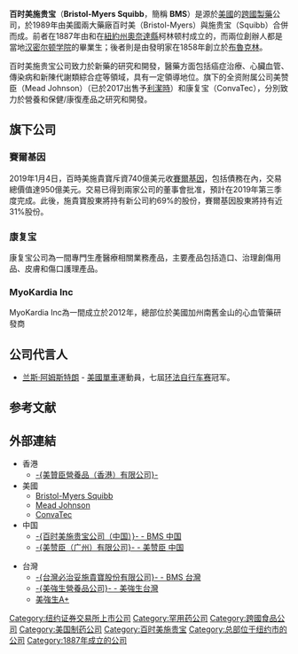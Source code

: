 {{noteTA
|T=zh-hans:百时美施贵宝;zh-hk:百時美施貴寶;zh-tw:必治妥施貴寶;
|1=zh-hans:百时美施贵宝;zh-hk:百時美施貴寶;zh-tw:必治妥施貴寶;
|2=zh-hans:美赞臣;zh-hk:美贊臣;zh-tw:美強生營養品;
|3=zh-hans:康复宝;zh-hk:康復寶;zh-tw:康威醫療用品;
|4=zh-hans:百时美;zh-tw:必治妥;
}}
{{Infobox company
| name = Bristol-Myers Squibb Company
| logo = Bristol-Myers Squibb logo (2020).svg
| image = 
| type = [[上市公司|上市公司]]
| traded_as = {{NYSE|BMY}}<br>[[S&P_100|S&P 100]]成分股<br>[[S&P_500|S&P 500]]成分股
| industry = [[製藥|製藥]]
| foundation = 1887
| location = 美國[[紐約市|紐約市]][[公園大道345號|公園大道345號]]
| key_people = Giovanni Caforio（董事長兼CEO）
| revenue = {{nowrap|{{increase}} [[US$|US$]] 225.6億{{small|（2018）}}}}
| operating_income = {{nowrap|{{increase}} [[US$|US$]] 59.7億{{small|（2018）}}}}
| net_income = {{nowrap|{{increase}} [[US$|US$]] 49.5億{{small|（2018）}}}}
| assets = {{nowrap|{{increase}} [[US$|US$]] 349.9億{{small|（2018）}}}}
| equity = {{nowrap|{{increase}} [[US$|US$]] 141.3億{{small|（2018）}}}}
| num_employees = {{nowrap|~23,300 {{small|（2018）}}}}
| homepage = {{url|https://www.bms.com|BMS.com}}
| footnotes = <ref name="10-K 2017">{{cite web|url=https://www.sec.gov/Archives/edgar/data/14272/000001427219000047/bmy-20181231x10xk.htm|title=US SEC: Form 10-K Bristol-Myers Squibb Company|publisher=[[U.S._Securities_and_Exchange_Commission|U.S. Securities and Exchange Commission]]|accessdate=July 8, 2019|archive-date=2019-07-08|archive-url=https://web.archive.org/web/20190708200903/https://www.sec.gov/Archives/edgar/data/14272/000001427219000047/bmy-20181231x10xk.htm|dead-url=no}}</ref>
}}

'''百时美施贵宝'''（'''Bristol-Myers Squibb'''，簡稱 '''BMS'''）是源於[[美國|美國]]的[[跨國公司|跨國]][[製藥|製藥]]公司，於1989年由美國兩大藥廠百时美（Bristol-Myers）與施贵宝（Squibb）合併而成。前者在1887年由{{link-en|威廉·麥拉倫·布里斯托|William McLaren Bristol}}和{{link-en|約翰·雷普利·美爾斯|John Ripley Myers}}在[[紐約州|紐約州]][[奧奈達縣_(紐約州)|奧奈達縣]]柯林顿村成立的，而兩位創辦人都是當地[[汉密尔顿学院|汉密尔顿学院]]的畢業生；後者則是由發明家{{link-en|愛德華·羅賓森·斯貴博|E. R. Squibb}}在1858年創立於[[布魯克林|布魯克林]]。

百时美施贵宝公司致力於新藥的研究和開發，醫藥方面包括癌症治療、心臟血管、傳染病和新陳代謝類綜合症等領域，具有一定領導地位。旗下的全资附属公司美赞臣（Mead Johnson）（已於2017出售予[[利潔時|利潔時]]）和康复宝（ConvaTec），分別致力於營養和保健/康復產品之研究和開發。

==旗下公司==

===賽爾基因===

2019年1月4日，百時美施貴寶斥資740億美元收[[賽爾基因|賽爾基因]]，包括債務在內，交易總價值達950億美元。交易已得到兩家公司的董事會批准，預計在2019年第三季度完成。此後，施貴寶股東將持有新公司約69%的股份，賽爾基因股東將持有近31%股份。

===康复宝===

康复宝公司為一間專門生產醫療相關業務產品，主要產品包括造口、治理創傷用品、皮膚和傷口護理產品。

===MyoKardia Inc===

MyoKardia Inc為一間成立於2012年，總部位於美國加州南舊金山的心血管藥研發商

==公司代言人==
* [[兰斯·阿姆斯特朗|兰斯·阿姆斯特朗]] - [[美國|美國]][[單車|單車]]運動員，七屆[[环法自行车赛|环法自行车赛]]冠军。

==参考文献==
{{reflist}}

==外部連結==
* 香港
** [http://www.meadjohnson.com.hk -{美贊臣營養品（香港）有限公司}-] {{Wayback|url=http://www.meadjohnson.com.hk/ |date=20200901210303 }}
* 美國
** [https://www.bms.com Bristol-Myers Squibb] {{Wayback|url=https://www.bms.com/ |date=20050329085840 }}
** [http://www.meadjohnson.com Mead Johnson] {{Wayback|url=http://www.meadjohnson.com/ |date=20200512233026 }}
** [http://www.convatec.com ConvaTec] {{Wayback|url=http://www.convatec.com/ |date=20200906145925 }}
* 中国
** [http://www.bms.com.cn -{百时美施贵宝公司（中国）}- - BMS 中国] {{Wayback|url=http://www.bms.com.cn/ |date=20140209221905 }}
** [http://www.meadjohnson.com.cn -{美赞臣（广州）有限公司}- - 美赞臣 中国] {{Wayback|url=http://www.meadjohnson.com.cn/ |date=20200911211736 }}

* 台灣
** [http://www.bms.com.tw -{台灣必治妥施貴寶股份有限公司}- - BMS 台灣] {{Wayback|url=http://www.bms.com.tw/ |date=20061028223252 }}
** [http://www.meadjohnson.com.tw -{美強生營養品公司}- - 美強生台灣] {{Wayback|url=http://www.meadjohnson.com.tw/ |date=20191130020936 }}
** [http://event.enfamama.com.tw/event/2012_07_summer/index.html 美強生A+] {{Wayback|url=http://event.enfamama.com.tw/event/2012_07_summer/index.html |date=20120805061646 }}

[[Category:纽约证券交易所上市公司|Category:纽约证券交易所上市公司]]
[[Category:罕用药公司|Category:罕用药公司]]
[[Category:跨國食品公司|Category:跨國食品公司]]
[[Category:美国制药公司|Category:美国制药公司]]
[[Category:百时美施贵宝|Category:百时美施贵宝]]
[[Category:总部位于纽约市的公司|Category:总部位于纽约市的公司]]
[[Category:1887年成立的公司|Category:1887年成立的公司]]